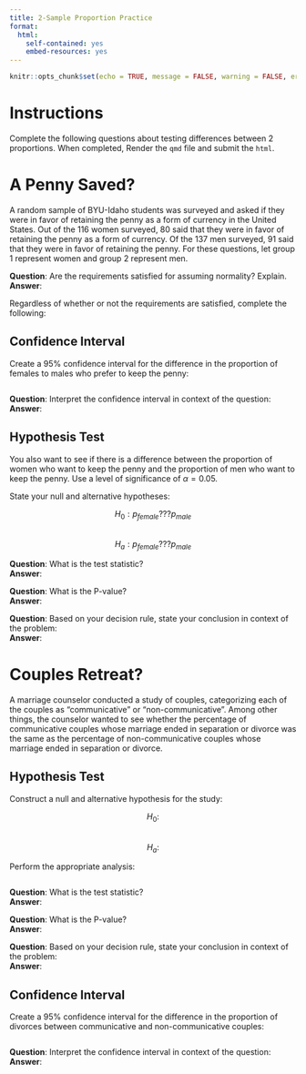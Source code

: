 ```yaml
---
title: 2-Sample Proportion Practice
format:
  html:
    self-contained: yes
    embed-resources: yes
---
```

```r
knitr::opts_chunk$set(echo = TRUE, message = FALSE, warning = FALSE, error = TRUE)
```


# Instructions

Complete the following questions about testing differences between 2 proportions.  When completed, Render the `qmd` file and submit the `html`.

# A Penny Saved?

A random sample of BYU-Idaho students was surveyed and asked if they were in favor of retaining the penny as a form of currency in the United States. Out of the 116 women surveyed, 80 said that they were in favor of retaining the penny as a form of currency. Of the 137 men surveyed, 91 said that they were in favor of retaining the penny. For these questions, let group 1 represent women and group 2 represent men. 

__Question__:  Are the requirements satisfied for assuming normality?  Explain.  
__Answer__:  


Regardless of whether or not the requirements are satisfied, complete the following:  

## Confidence Interval

Create a 95\% confidence interval for the difference in the proportion of females to males who prefer to keep the penny:

```r

```

__Question__:  Interpret the confidence interval in context of the question:  
__Answer__:  


## Hypothesis Test

You also want to see if there is a difference between the proportion of women who want to keep the penny and the proportion of men who want to keep the penny. Use a level of significance of $\alpha = 0.05$.

State your null and alternative hypotheses:  

$$H_0: p_{female}???p_{male}$$  
$$H_a: p_{female}???p_{male}$$  

__Question__:  What is the test statistic?  
__Answer__:  


__Question__:  What is the P-value?  
__Answer__:  


__Question__:  Based on your decision rule, state your conclusion in context of the problem:  
__Answer__:  


# Couples Retreat?

A marriage counselor conducted a study of couples, categorizing each of the couples as "communicative" or "non-communicative". Among other things, the counselor wanted to see whether the percentage of communicative couples whose marriage ended in separation or divorce was the same as the percentage of non-communicative couples whose marriage ended in separation or divorce. 

## Hypothesis Test

Construct a null and alternative hypothesis for the study:

$$H_0: $$  
$$H_a: $$  

Perform the appropriate analysis:  

```r

```


__Question__:  What is the test statistic?  
__Answer__:  


__Question__:  What is the P-value?  
__Answer__:  


__Question__:  Based on your decision rule, state your conclusion in context of the problem:  
__Answer__:  


## Confidence Interval

Create a 95\% confidence interval for the difference in the proportion of divorces between communicative and non-communicative couples:

```r

```

__Question__:  Interpret the confidence interval in context of the question:  
__Answer__:  

